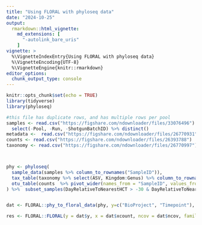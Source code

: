 ```yaml
---
title: "Using FLORAL with phyloseq data"
date: "2024-10-25"
output:
  rmarkdown::html_vignette:
    md_extensions: [ 
      "-autolink_bare_uris" 
    ]
vignette: >
  %\VignetteIndexEntry{Using FLORAL with phyloseq data}
  %\VignetteEncoding{UTF-8}
  %\VignetteEngine{knitr::rmarkdown}
editor_options: 
  chunk_output_type: console
---
```


```r
knitr::opts_chunk$set(echo = TRUE)
library(tidyverse)
library(phyloseq)
```

```r
#this file has duplicate rows, and has multiple rows per pool
samples <- read.csv("https://figshare.com/ndownloader/files/33076496") %>% distinct() %>% 
  select(-Pool, -Run, -ShotgunBatchID) %>% distinct()
metadata <-  read.csv("https://figshare.com/ndownloader/files/26770931")
counts <- read.csv("https://figshare.com/ndownloader/files/26393788") 
taxonomy <- read.csv("https://figshare.com/ndownloader/files/26770997")



phy <- phyloseq(
  sample_data(samples %>% column_to_rownames("SampleID")),
  tax_table(taxonomy %>% select(ASV, Kingdom:Genus) %>% column_to_rownames("ASV") %>% as.matrix()),
  otu_table(counts  %>% pivot_wider(names_from = "SampleID", values_from = "Count", values_fill = 0) %>% column_to_rownames("ASV") %>% as.matrix(), taxa_are_rows = TRUE)
) %>%  subset_samples(DayRelativeToNearestHCT > -30 & DayRelativeToNearestHCT < 30) 


dat <- FLORAL::phy_to_floral_data(phy, y=c("BioProject", "Timepoint"), covariates = covariates)

res <- FLORAL::FLORAL(y = dat$y, x = dat$xcount, ncov = dat$ncov, family = "gaussian")

```
